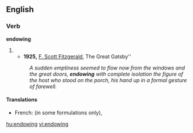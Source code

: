 ==English==

===Verb===
'''endowing'''

# {{present participle of|endow}}
#* '''1925,''' [[w:F. Scott Fitzgerald|F. Scott Fitzgerald]], The Great Gatsby''
#: ''A sudden emptiness seemed to flow now from the windows and the great doors, '''endowing''' with complete isolation the figure of the host who stood on the porch, his hand up in a formal gesture of farewell.''

====Translations====
{{trans-top|endowing}}
* French: {{t|fr|conférant}} (in some formulations only), {{t|fr|dotant}}
{{trans-mid}}
{{trans-bottom}}

[[hu:endowing]]
[[vi:endowing]]